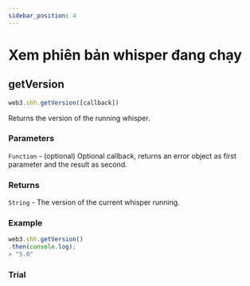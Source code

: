 ```yaml
---
sidebar_position: 4
---
```


# Xem phiên bản whisper đang chạy

## getVersion
```javascript
web3.shh.getVersion([callback])
```
Returns the version of the running whisper.

### Parameters
`Function` - (optional) Optional callback, returns an error object as first parameter and the result as second.
### Returns
`String` - The version of the current whisper running.

### Example
```javascript
web3.shh.getVersion()
.then(console.log);
> "5.0"
```
### Trial
<Version/>